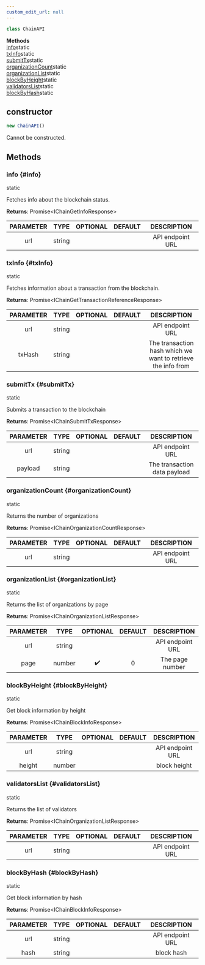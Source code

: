 ```yaml
---
custom_edit_url: null
---
```


```ts
class ChainAPI
```

<div>

</div>

<div className="container">
  <div className="row mb-2"><div className="col col--12"><strong>Methods</strong></div></div>
  <div className="row"><div className="col col--12"><a href="#info">info</a><span className="badge badge--info margin-left--sm">static</span><br/><a href="#txInfo">txInfo</a><span className="badge badge--info margin-left--sm">static</span><br/><a href="#submitTx">submitTx</a><span className="badge badge--info margin-left--sm">static</span><br/><a href="#organizationCount">organizationCount</a><span className="badge badge--info margin-left--sm">static</span><br/><a href="#organizationList">organizationList</a><span className="badge badge--info margin-left--sm">static</span><br/><a href="#blockByHeight">blockByHeight</a><span className="badge badge--info margin-left--sm">static</span><br/><a href="#validatorsList">validatorsList</a><span className="badge badge--info margin-left--sm">static</span><br/><a href="#blockByHash">blockByHash</a><span className="badge badge--info margin-left--sm">static</span></div></div>
</div>

## constructor
```ts
new ChainAPI()
```

<div>

</div>

Cannot be constructed.

## Methods
### info {#info}

<div>
  <span className="badge badge--info">static</span>
</div>

Fetches info about the blockchain status.

**Returns**: Promise&lt;IChainGetInfoResponse&gt;

|PARAMETER|TYPE|OPTIONAL|DEFAULT|DESCRIPTION|
|:---:|:---:|:---:|:---:|:---:|
|url|string|||API endpoint URL|

### txInfo {#txInfo}

<div>
  <span className="badge badge--info">static</span>
</div>

Fetches information about a transaction from the blockchain.

**Returns**: Promise&lt;IChainGetTransactionReferenceResponse&gt;

|PARAMETER|TYPE|OPTIONAL|DEFAULT|DESCRIPTION|
|:---:|:---:|:---:|:---:|:---:|
|url|string|||API endpoint URL|
|txHash|string|||The transaction hash which we want to retrieve the info from|

### submitTx {#submitTx}

<div>
  <span className="badge badge--info">static</span>
</div>

Submits a transaction to the blockchain

**Returns**: Promise&lt;IChainSubmitTxResponse&gt;

|PARAMETER|TYPE|OPTIONAL|DEFAULT|DESCRIPTION|
|:---:|:---:|:---:|:---:|:---:|
|url|string|||API endpoint URL|
|payload|string|||The transaction data payload|

### organizationCount {#organizationCount}

<div>
  <span className="badge badge--info">static</span>
</div>

Returns the number of organizations

**Returns**: Promise&lt;IChainOrganizationCountResponse&gt;

|PARAMETER|TYPE|OPTIONAL|DEFAULT|DESCRIPTION|
|:---:|:---:|:---:|:---:|:---:|
|url|string|||API endpoint URL|

### organizationList {#organizationList}

<div>
  <span className="badge badge--info">static</span>
</div>

Returns the list of organizations by page

**Returns**: Promise&lt;IChainOrganizationListResponse&gt;

|PARAMETER|TYPE|OPTIONAL|DEFAULT|DESCRIPTION|
|:---:|:---:|:---:|:---:|:---:|
|url|string|||API endpoint URL|
|page|number|✔️|0|The page number|

### blockByHeight {#blockByHeight}

<div>
  <span className="badge badge--info">static</span>
</div>

Get block information by height

**Returns**: Promise&lt;IChainBlockInfoResponse&gt;

|PARAMETER|TYPE|OPTIONAL|DEFAULT|DESCRIPTION|
|:---:|:---:|:---:|:---:|:---:|
|url|string|||API endpoint URL|
|height|number|||block height|

### validatorsList {#validatorsList}

<div>
  <span className="badge badge--info">static</span>
</div>

Returns the list of validators

**Returns**: Promise&lt;IChainOrganizationListResponse&gt;

|PARAMETER|TYPE|OPTIONAL|DEFAULT|DESCRIPTION|
|:---:|:---:|:---:|:---:|:---:|
|url|string|||API endpoint URL|

### blockByHash {#blockByHash}

<div>
  <span className="badge badge--info">static</span>
</div>

Get block information by hash

**Returns**: Promise&lt;IChainBlockInfoResponse&gt;

|PARAMETER|TYPE|OPTIONAL|DEFAULT|DESCRIPTION|
|:---:|:---:|:---:|:---:|:---:|
|url|string|||API endpoint URL|
|hash|string|||block hash|


